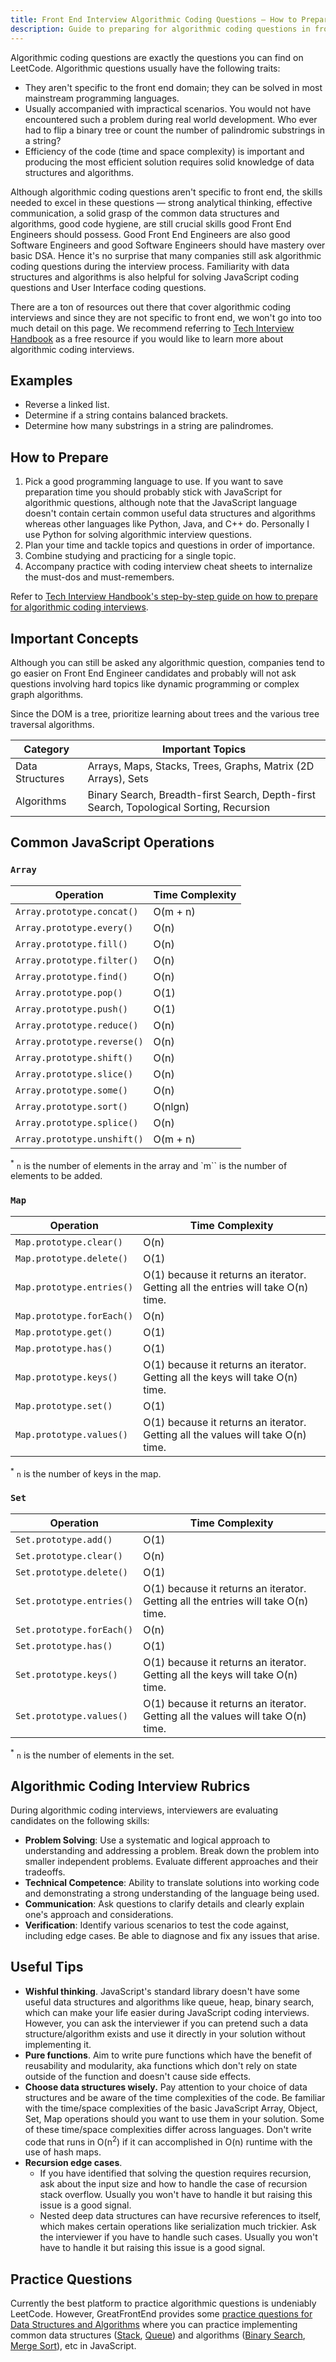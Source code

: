 ```yaml
---
title: Front End Interview Algorithmic Coding Questions — How to Prepare
description: Guide to preparing for algorithmic coding questions in front end / web developer interviews — Concepts to know, interview rubrics, and important practice questions.
---
```


Algorithmic coding questions are exactly the questions you can find on LeetCode. Algorithmic questions usually have the following traits:

- They aren't specific to the front end domain; they can be solved in most mainstream programming languages.
- Usually accompanied with impractical scenarios. You would not have encountered such a problem during real world development. Who ever had to flip a binary tree or count the number of palindromic substrings in a string?
- Efficiency of the code (time and space complexity) is important and producing the most efficient solution requires solid knowledge of data structures and algorithms.

Although algorithmic coding questions aren't specific to front end, the skills needed to excel in these questions — strong analytical thinking, effective communication, a solid grasp of the common data structures and algorithms, good code hygiene, are still crucial skills good Front End Engineers should possess. Good Front End Engineers are also good Software Engineers and good Software Engineers should have mastery over basic DSA. Hence it's no surprise that many companies still ask algorithmic coding questions during the interview process. Familiarity with data structures and algorithms is also helpful for solving JavaScript coding questions and User Interface coding questions.

There are a ton of resources out there that cover algorithmic coding interviews and since they are not specific to front end, we won't go into too much detail on this page. We recommend referring to [Tech Interview Handbook](https://www.techinterviewhandbook.org) as a free resource if you would like to learn more about algorithmic coding interviews.

## Examples

- Reverse a linked list.
- Determine if a string contains balanced brackets.
- Determine how many substrings in a string are palindromes.

## How to Prepare

1. Pick a good programming language to use. If you want to save preparation time you should probably stick with JavaScript for algorithmic questions, although note that the JavaScript language doesn't contain certain common useful data structures and algorithms whereas other languages like Python, Java, and C++ do. Personally I use Python for solving algorithmic interview questions.
1. Plan your time and tackle topics and questions in order of importance.
1. Combine studying and practicing for a single topic.
1. Accompany practice with coding interview cheat sheets to internalize the must-dos and must-remembers.

Refer to [Tech Interview Handbook's step-by-step guide on how to prepare for algorithmic coding interviews](https://www.techinterviewhandbook.org/coding-interview-prep/).

## Important Concepts

Although you can still be asked any algorithmic question, companies tend to go easier on Front End Engineer candidates and probably will not ask questions involving hard topics like dynamic programming or complex graph algorithms.

Since the DOM is a tree, prioritize learning about trees and the various tree traversal algorithms.

| Category | Important Topics |
| --- | --- |
| Data Structures | Arrays, Maps, Stacks, Trees, Graphs, Matrix (2D Arrays), Sets |
| Algorithms | Binary Search, Breadth-first Search, Depth-first Search, Topological Sorting, Recursion |

## Common JavaScript Operations

### `Array`

| Operation                   | Time Complexity |
| --------------------------- | --------------- |
| `Array.prototype.concat()`  | O(m + n)        |
| `Array.prototype.every()`   | O(n)            |
| `Array.prototype.fill()`    | O(n)            |
| `Array.prototype.filter()`  | O(n)            |
| `Array.prototype.find()`    | O(n)            |
| `Array.prototype.pop()`     | O(1)            |
| `Array.prototype.push()`    | O(1)            |
| `Array.prototype.reduce()`  | O(n)            |
| `Array.prototype.reverse()` | O(n)            |
| `Array.prototype.shift()`   | O(n)            |
| `Array.prototype.slice()`   | O(n)            |
| `Array.prototype.some()`    | O(n)            |
| `Array.prototype.sort()`    | O(nlgn)         |
| `Array.prototype.splice()`  | O(n)            |
| `Array.prototype.unshift()` | O(m + n)        |

<sup>*</sup> `n` is the number of elements in the array and `m`` is the number of
elements to be added.

### `Map`

| Operation | Time Complexity |
| --- | --- |
| `Map.prototype.clear()` | O(n) |
| `Map.prototype.delete()` | O(1) |
| `Map.prototype.entries()` | O(1) because it returns an iterator. Getting all the entries will take O(n) time. |
| `Map.prototype.forEach()` | O(n) |
| `Map.prototype.get()` | O(1) |
| `Map.prototype.has()` | O(1) |
| `Map.prototype.keys()` | O(1) because it returns an iterator. Getting all the keys will take O(n) time. |
| `Map.prototype.set()` | O(1) |
| `Map.prototype.values()` | O(1) because it returns an iterator. Getting all the values will take O(n) time. |

<sup>*</sup> `n` is the number of keys in the map.

### `Set`

| Operation | Time Complexity |
| --- | --- |
| `Set.prototype.add()` | O(1) |
| `Set.prototype.clear()` | O(n) |
| `Set.prototype.delete()` | O(1) |
| `Set.prototype.entries()` | O(1) because it returns an iterator. Getting all the entries will take O(n) time. |
| `Set.prototype.forEach()` | O(n) |
| `Set.prototype.has()` | O(1) |
| `Set.prototype.keys()` | O(1) because it returns an iterator. Getting all the keys will take O(n) time. |
| `Set.prototype.values()` | O(1) because it returns an iterator. Getting all the values will take O(n) time. |

<sup>*</sup> `n` is the number of elements in the set.

## Algorithmic Coding Interview Rubrics

During algorithmic coding interviews, interviewers are evaluating candidates on the following skills:

- **Problem Solving**: Use a systematic and logical approach to understanding and addressing a problem. Break down the problem into smaller independent problems. Evaluate different approaches and their tradeoffs.
- **Technical Competence**: Ability to translate solutions into working code and demonstrating a strong understanding of the language being used.
- **Communication**: Ask questions to clarify details and clearly explain one's approach and considerations.
- **Verification**: Identify various scenarios to test the code against, including edge cases. Be able to diagnose and fix any issues that arise.

## Useful Tips

- **Wishful thinking**. JavaScript's standard library doesn't have some useful data structures and algorithms like queue, heap, binary search, which can make your life easier during JavaScript coding interviews. However, you can ask the interviewer if you can pretend such a data structure/algorithm exists and use it directly in your solution without implementing it.
- **Pure functions**. Aim to write pure functions which have the benefit of reusability and modularity, aka functions which don't rely on state outside of the function and doesn't cause side effects.
- **Choose data structures wisely.** Pay attention to your choice of data structures and be aware of the time complexities of the code. Be familiar with the time/space complexities of the basic JavaScript Array, Object, Set, Map operations should you want to use them in your solution. Some of these time/space complexities differ across languages. Don't write code that runs in O(n<sup>2</sup>) if it can accomplished in O(n) runtime with the use of hash maps.
- **Recursion edge cases**.
  - If you have identified that solving the question requires recursion, ask about the input size and how to handle the case of recursion stack overflow. Usually you won't have to handle it but raising this issue is a good signal.
  - Nested deep data structures can have recursive references to itself, which makes certain operations like serialization much trickier. Ask the interviewer if you have to handle such cases. Usually you won't have to handle it but raising this issue is a good signal.

## Practice Questions

Currently the best platform to practice algorithmic questions is undeniably LeetCode. However, GreatFrontEnd provides some [practice questions for Data Structures and Algorithms](/questions/js/coding/data-structures-algorithms) where you can practice implementing common data structures ([Stack](/questions/javascript/stack), [Queue](/questions/javascript/queue)) and algorithms ([Binary Search](/questions/javascript/binary-search), [Merge Sort](/questions/javascript/merge-sort)), etc in JavaScript.
